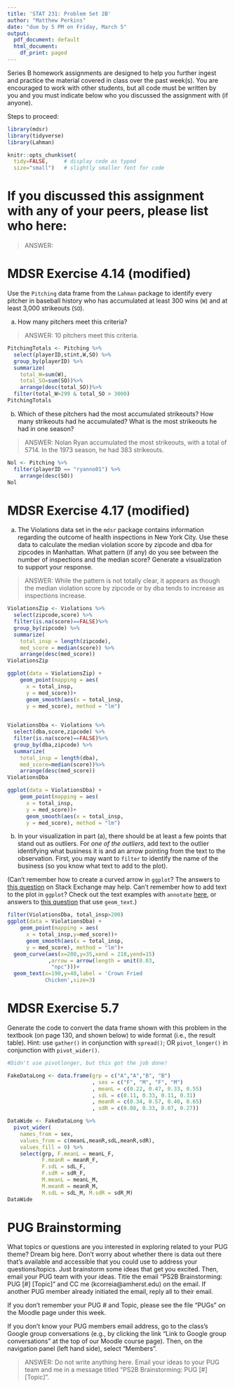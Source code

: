 ```yaml
---
title: 'STAT 231: Problem Set 2B'
author: "Matthew Perkins"
date: "due by 5 PM on Friday, March 5"
output:
  pdf_document: default
  html_document:
    df_print: paged
---
```


Series B homework assignments are designed to help you further ingest and practice the material covered in class over the past week(s).  You are encouraged to work with other students, but all code must be written by you and you must indicate below who you discussed the assignment with (if anyone).  

Steps to proceed:

\begin{enumerate}
\item In RStudio, go to File > Open Project, navigate to the folder with the course-content repo, select the course-content project (course-content.Rproj), and click "Open" 
\item Pull the course-content repo (e.g. using the blue-ish down arrow in the Git tab in upper right window)
\item Copy ps2B.Rmd from the course repo to your repo (see page 6 of the GitHub Classroom Guide for Stat231 if needed)
\item Close the course-content repo project in RStudio
\item Open YOUR repo project in RStudio
\item In the ps2B.Rmd file in YOUR repo, replace "YOUR NAME HERE" with your name
\item Add in your responses, committing and pushing to YOUR repo in appropriate places along the way
\item Run "Knit PDF" 
\item Upload the pdf to Gradescope.  Don't forget to select which of your pages are associated with each problem.  \textit{You will not get credit for work on unassigned pages (e.g., if you only selected the first page but your solution spans two pages, you would lose points for any part on the second page that the grader can't see).} 
\end{enumerate}

```r
library(mdsr)   
library(tidyverse)
library(Lahman)

knitr::opts_chunk$set(
  tidy=FALSE,     # display code as typed
  size="small")   # slightly smaller font for code
```


\newpage 

# If you discussed this assignment with any of your peers, please list who here:

> ANSWER:

\newpage
# MDSR Exercise 4.14 (modified)

Use the `Pitching` data frame from the `Lahman` package to identify every pitcher in baseball history who has accumulated at least 300 wins (`W`) and at least 3,000 strikeouts (`SO`).  

a. How many pitchers meet this criteria?  

> ANSWER: 10 pitchers meet this criteria.

```r
PitchingTotals <- Pitching %>%
  select(playerID,stint,W,SO) %>%
  group_by(playerID) %>%
  summarize(
    total_W=sum(W),
    total_SO=sum(SO))%>%
    arrange(desc(total_SO))%>%
  filter(total_W>299 & total_SO > 3000)
PitchingTotals
```

b. Which of these pitchers had the most accumulated strikeouts?  How many strikeouts had he accumulated?  What is the most strikeouts he had in one season?

> ANSWER: Nolan Ryan accumulated the most strikeouts, with a total of 5714. In the 1973 season, he had 383 strikeouts.

```r
Nol <- Pitching %>%
  filter(playerID == "ryanno01") %>%
    arrange(desc(SO))
Nol
```


\newpage 
# MDSR Exercise 4.17 (modified)

a. The Violations data set in the `mdsr` package contains information regarding the outcome of health inspections in New York City.  Use these data to calculate the median violation score by zipcode and dba for zipcodes in Manhattan.  What pattern (if any) do you see between the number of inspections and the median score?  Generate a visualization to support your response.  

> ANSWER: While the pattern is not totally clear, it appears as though the median violation score by zipcode or by dba tends to increase as inspections increase.

```r
ViolationsZip <- Violations %>%
  select(zipcode,score) %>%
  filter(is.na(score)==FALSE)%>%
  group_by(zipcode) %>%
  summarize(
    total_insp = length(zipcode),
    med_score = median(score)) %>%
    arrange(desc(med_score))
ViolationsZip

ggplot(data = ViolationsZip) +
    geom_point(mapping = aes(
      x = total_insp,
      y = med_score))+
      geom_smooth(aes(x = total_insp, 
      y = med_score), method = "lm")
      

ViolationsDba <- Violations %>%
  select(dba,score,zipcode) %>%
  filter(is.na(score)==FALSE)%>%
  group_by(dba,zipcode) %>%
  summarize(
    total_insp = length(dba),
    med_score=median(score))%>%
    arrange(desc(med_score))
ViolationsDba

ggplot(data = ViolationsDba) +
    geom_point(mapping = aes(
      x = total_insp,
      y = med_score))+
      geom_smooth(aes(x = total_insp, 
      y = med_score), method = "lm")
```

b.  In your visualization in part (a), there should be at least a few points that stand out as outliers.  For *one of the outliers*, add text to the outlier identifying what business it is and an arrow pointing from the text to the observation.  First, you may want to `filter` to identify the name of the business (so you know what text to add to the plot).  

(Can't remember how to create a curved arrow in `ggplot`?  The answers to [this question](https://stackoverflow.com/questions/38008863/how-to-draw-a-nice-arrow-in-ggplot2/61383034) on Stack Exchange may help.  Can't remember how to add text to the plot in `ggplot`?  Check out the text examples with `annotate` [here](https://ggplot2.tidyverse.org/reference/annotate.html), or answers to [this question](https://stackoverflow.com/questions/14351608/color-one-point-and-add-an-annotation-in-ggplot2/14351810) that use `geom_text`.)

```r
filter(ViolationsDba, total_insp>200)
ggplot(data = ViolationsDba) +
    geom_point(mapping = aes(
      x = total_insp,y=med_score))+
      geom_smooth(aes(x = total_insp, 
      y = med_score), method = "lm")+
  geom_curve(aes(x=200,y=35,xend = 218,yend=15)
             ,arrow = arrow(length = unit(0.03,
              "npc")))+
  geom_text(x=190,y=40,label = 'Crown Fried
            Chicken',size=3)
```


\newpage
# MDSR Exercise 5.7

Generate the code to convert the data frame shown with this problem in the textbook (on page 130, and shown below) to wide format (i.e., the result table).  Hint: use `gather()` in conjunction with `spread()`; OR `pivot_longer()` in conjunction with `pivot_wider()`.

```r
#Didn't use pivotlonger, but this got the job done!

FakeDataLong <- data.frame(grp = c("A","A","B", "B")
                           , sex = c("F", "M", "F", "M")
                           , meanL = c(0.22, 0.47, 0.33, 0.55)
                           , sdL = c(0.11, 0.33, 0.11, 0.31)
                           , meanR = c(0.34, 0.57, 0.40, 0.65)
                           , sdR = c(0.08, 0.33, 0.07, 0.27))

DataWide <- FakeDataLong %>%
  pivot_wider(
    names_from = sex, 
    values_from = c(meanL,meanR,sdL,meanR,sdR), 
    values_fill = 0) %>%
    select(grp, F.meanL = meanL_F, 
           F.meanR = meanR_F,
           F.sdL = sdL_F, 
           F.sdR = sdR_F, 
           M.meanL = meanL_M, 
           M.meanR = meanR_M, 
           M.sdL = sdL_M, M.sdR = sdR_M)
DataWide
```

\newpage
# PUG Brainstorming

What topics or questions are you interested in exploring related to your PUG theme?  Dream big here.  Don't worry about whether there is data out there that's available and accessible that you could use to address your questions/topics.  Just brainstorm some ideas that get you excited.  Then, email your PUG team with your ideas.  Title the email "PS2B Brainstorming: PUG [#] [Topic]" and CC me (kcorreia@amherst.edu) on the email.  If another PUG member already initiated the email, reply all to their email.  

If you don't remember your PUG # and Topic, please see the file "PUGs" on the Moodle page under this week.  

If you don't know your PUG members email address, go to the class's Google group conversations (e.g., by clicking the link "Link to Google group conversations" at the top of our Moodle course page).  Then, on the navigation panel (left hand side), select "Members". 

> ANSWER: Do not write anything here.  Email your ideas to your PUG team and me in a message titled "PS2B Brainstorming: PUG [#] [Topic]".
